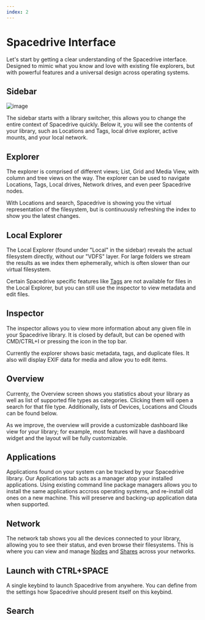 ```yaml
---
index: 2
---
```


# Spacedrive Interface

Let's start by getting a clear understanding of the Spacedrive interface. Designed to mimic what you know and love with existing file explorers, but with powerful features and a universal design across operating systems.

## Sidebar

![image](/library_switcher.webp)

The sidebar starts with a library switcher, this allows you to change the entire context of Spacedrive quickly. Below it, you will see the contents of your library, such as Locations and Tags, local drive explorer, active mounts, and your local network.

## Explorer

The explorer is comprised of different views; List, Grid and Media View, with column and tree views on the way. The explorer can be used to navigate Locations, Tags, Local drives, Network drives, and even peer Spacedrive nodes.

With Locations and search, Spacedrive is showing you the virtual representation of the filesystem, but is continuously refreshing the index to show you the latest changes.

## Local Explorer

The Local Explorer (found under "Local" in the sidebar) reveals the actual filesystem directly, without our "VDFS" layer. For large folders we stream the results as we index them ephemerally, which is often slower than our virtual filesystem.

Certain Spacedrive specific features like [Tags](/docs/product/guides/tags) are not available for files in the Local Explorer, but you can still use the inspector to view metadata and edit files.

## Inspector

The inspector allows you to view more information about any given file in your Spacedrive library. It is closed by default, but can be opened with CMD/CTRL+I or pressing the icon in the top bar.

Currently the explorer shows basic metadata, tags, and duplicate files. It also will display EXIF data for media and allow you to edit items.

## Overview

Currenty, the Overview screen shows you statistics about your library as well as list of supported file types as categories. Clicking them will open a search for that file type. Additionally, lists of Devices, Locations and Clouds can be found below.

As we improve, the overview will provide a customizable dashboard like view for your library; for example, most features will have a dashboard widget and the layout will be fully customizable.

## Applications

<Notice type="info" text="This feature is coming in mid June 2024" />

Applications found on your system can be tracked by your Spacedrive library. Our Applications tab acts as a manager atop your installed applications. Using existing command line package managers allows you to install the same applications accross operating systems, and re-install old ones on a new machine. This will preserve and backing-up application data when supported.

## Network

The network tab shows you all the devices connected to your library, allowing you to see their status, and even browse their filesystems. This is where you can view and manage [Nodes](/docs/product/guides/network#Nodes) and [Shares](/docs/product/guides/network#Shares) across your networks.

## Launch with CTRL+SPACE

<Notice type="info" text="This feature is coming in mid June 2024" />

A single keybind to launch Spacedrive from anywhere. You can define from the settings how Spacedrive should present itself on this keybind.

## Search
